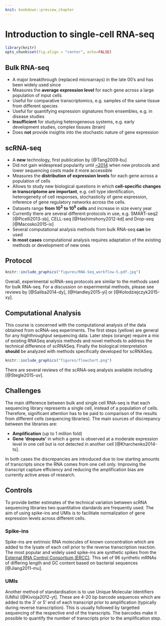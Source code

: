```yaml
---
knit: bookdown::preview_chapter
---
```


# Introduction to single-cell RNA-seq

```r
library(knitr)
opts_chunk$set(fig.align = "center", echo=FALSE)
```

## Bulk RNA-seq

* A major breakthrough (replaced microarrays) in the late 00's and has been widely used since
* Measures the __average expression level__ for each gene across a large population of input cells
* Useful for comparative transcriptomics, e.g. samples of the same tissue from different species
* Useful for quantifying expression signatures from ensembles, e.g. in disease studies
* __Insufficient__ for studying heterogeneous systems, e.g. early development studies, complex tissues (brain)
* Does __not__ provide insights into the stochastic nature of gene expression
    
## scRNA-seq

* A __new__ technology, first publication by [@Tang2009-bu]
* Did not gain widespread popularity until [~2014](https://www.ohio.edu/bioinformatics/upload/Single-Cell-RNA-seq-Method-of-the-Year-2013.pdf) when new protocols and lower sequencing costs made it more accessible
* Measures the __distribution of expression levels__ for each gene across a population of cells
* Allows to study new biological questions in which __cell-specific changes in transcriptome are important__, e.g. cell type identification, heterogeneity of cell responses, stochasticity of gene expression, inference of gene regulatory networks across the cells.
* Datasets range __from $10^2$ to $10^5$ cells__ and increase in size every year
* Currently there are several different protocols in use, e.g. SMART-seq2 [@Picelli2013-sb], CELL-seq [@Hashimshony2012-kd] and Drop-seq [@Macosko2015-ix]
* Several computational analysis methods from bulk RNA-seq __can__ be used
* __In most cases__ computational analysis requires adaptation of the existing methods or development of new ones

## Protocol

```r
knitr::include_graphics("figures/RNA-Seq_workflow-5.pdf.jpg")
```

Overall, experimental scRNA-seq protocols are similar to the methods used for bulk RNA-seq. For a discussion on experimental methods, please see reviews by [@Saliba2014-dy], [@Handley2015-yi] or [@Kolodziejczyk2015-xy].

## Computational Analysis

This course is concerned with the computational analysis of the data
obtained from scRNA-seq experiments. The first steps (yellow) are general for any highthroughput sequencing data. Later steps (orange) require a mix of existing RNASeq analysis methods and novel methods to address the technical difference of scRNASeq. Finally the biological interpretation __should__ be analyzed with methods specifically developed for scRNASeq.

```r
knitr::include_graphics("figures/flowchart.png")
```

There are several reviews of the scRNA-seq analysis available including [@Stegle2015-uv].

## Challenges

The main difference between bulk and single cell RNA-seq is that each sequencing library represents a single cell, instead of a population of cells. Therefore, significant attention has to be paid to comparison of the results from different cells (sequencing libraries). The main sources of discrepancy between the libraries are:

* __Amplification__ (up to 1 million fold)
* __Gene 'dropouts'__ in which a gene is observed at a moderate expression level in one cell but is not detected in another cell [@Kharchenko2014-ts].

In both cases the discrepancies are introduced due to low starting amounts of transcripts since the RNA comes from one cell only. Improving the transcript capture efficiency and reducing the amplification bias are currently active areas of research.

## Controls

To provide better estimates of the technical variation between scRNA sequencing libraries two quantitative standards are frequently used. The aim of using spike-ins and UMIs is to facilitate normalization of gene expression levels across different cells.

### Spike-ins

Spike-ins are extrinsic RNA molecules of known concentration which are added to the lysate of each cell prior to the reverse transcription reaction. The most popular and widely used spike-ins are synthetic spikes from the [External RNA Control Consortium (ERCC)](https://www.thermofisher.com/order/catalog/product/4456740). This set of 96 synthetic mRNAs of differing length and GC content based on bacterial sequences [@Jiang2011-mu].

### UMIs

Another method of standardisation is to use Unique Molecular Identifiers (UMIs) [@Kivioja2012-yt]. These are 4-20 bp barcode sequences which are added to the 3' or 5' end of each transcript prior to amplification (typically during reverse transcription). This is usually followed by targetted sequencing of the respective end of the transcripts. The barcodes make it possible to quantify the number of transcripts prior to the amplification step.
